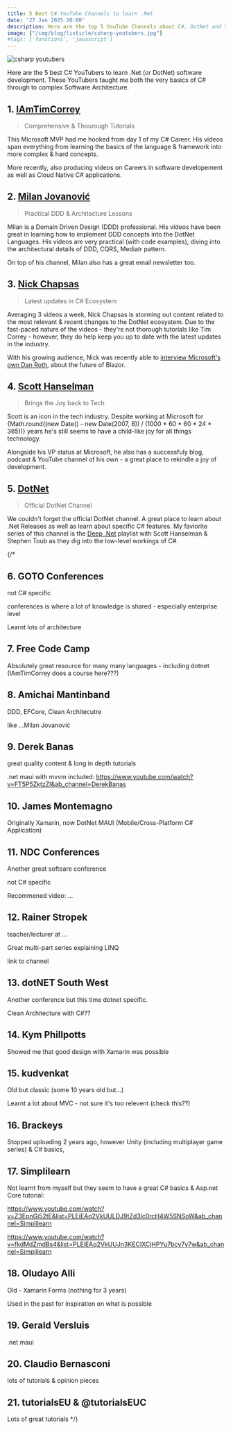 ```yaml
---
title: 5 Best C# YouTube Channels to learn .Net
date: '27 Jan 2025 20:00'
description: Here are the top 5 YouTube Channels about C#, DotNet and Software Architecture - perfect for all skill levels! 
image: ["/img/blog/listicle/csharp-youtubers.jpg"]
#tags: ['functions', 'javascript']
---
```


![csharp youtubers](/img/blog/listicle/cartoon-coder.webp)

Here are the 5 best C# YouTubers to learn .Net (or DotNet) software development. These YouTubers taught me both the very basics of C# through to complex Software Architecture.


## 1. [IAmTimCorrey](https://www.youtube.com/iamtimcorey)

> Comprehensive & Thourough Tutorials

This Microsoft MVP had me hooked from day 1 of my C# Career. His videos span everything from learning the basics of the language & framework into more complex & hard concepts.

More recently, also producing videos on Careers in software developement as well as Cloud Native C# applications.

## 2. [Milan Jovanović](https://www.youtube.com/@MilanJovanovicTech)

> Practical DDD & Architecture Lessons

Milan is a Domain Driven Design (DDD) professional. His videos have been great in learning how to implement DDD concepts into the DotNet Languages. His videos are very practical (with code examples), diving into the architectural details of DDD, CQRS, Mediatr pattern.

On top of his channel, Milan also has a great email newsletter too.


## 3. [Nick Chapsas](https://www.youtube.com/channel/UCrkPsvLGln62OMZRO6K-llg)

> Latest updates in C# Ecosystem

Averaging 3 videos a week, Nick Chapsas is storming out content related to the most relevant & recent changes to the DotNet ecosystem. Due to the fast-paced nature of the videos - they're not thorough tutorials like Tim Correy - however, they do help keep you up to date with the latest updates in the industry.  

With his growing audience, Nick was recently able to [interview Microsoft's own Dan Roth](https://youtu.be/2uLGXe95kTo?si=mDhj4qYwad7C6d_a), about the future of Blazor.  

## 4. [Scott Hanselman](https://www.youtube.com/@shanselman)

> Brings the Joy back to Tech

Scott is an icon in the tech industry. Despite working at Microsoft for {Math.round((new Date() - new Date(2007, 8)) / (1000 * 60 * 60 * 24 * 365))} years he's still seems to have a child-like joy for all things technology. 

Alongside his VP status at Microsoft, he also has a successfuly blog, podcast & YouTube channel of his own - a great place to rekindle a joy of development.

## 5. [DotNet](https://www.youtube.com/@dotnet)

> Official DotNet Channel

We couldn't forget the official DotNet channel. A great place to learn about .Net Releases as well as learn about specific C# features. My faviorite series of this channel is the [Deep .Net](https://youtube.com/playlist?list=PLdo4fOcmZ0oX8eqDkSw4hH9cSehrGgdr1&si=Iub3SDYbVjL0oIfS) playlist with Scott Hanselman & Stephen Toub as they dig into the low-level workings of C#. 

{/*
## 6. GOTO Conferences

not C# specific

conferences is where a lot of knowledge is shared - especially enterprise level

Learnt lots of architecture

## 7. Free Code Camp

Absolutely great resource for many many languages - including dotnet (IAmTimCorrey does a course here???)

## 8. Amichai Mantinband

DDD, EFCore, Clean Architecutre

like ...Milan Jovanović

## 9. Derek Banas

great quality content & long in depth tutorials

.net maui with mvvm included: https://www.youtube.com/watch?v=FT5P5ZktzZI&ab_channel=DerekBanas

## 10. James Montemagno

Originally Xamarin, now DotNet MAUI (Mobile/Cross-Platform C# Application)

## 11. NDC Conferences

Another great softeare conference 

not C# specific

Recommened video: ...

## 12. Rainer Stropek 

teacher/lecturer at ...

Great multi-part series explaining LINQ

link to channel

## 13. dotNET South West 

Another conference but this time dotnet specific.

Clean Architecture with C#??


## 14. Kym Phillpotts

Showed me that good design with Xamarin was possible

## 15. kudvenkat 

Old but classic (some 10 years old but...)

Learnt a lot about MVC - not sure it's too relevent (check this??)

## 16. Brackeys 

Stopped uploading 2 years ago, however Unity (including multiplayer game series) & C# basics, 

## 17. Simplilearn

Not learnt from myself but they seem to have a great C# basics & Asp.net Core tutorial:

https://www.youtube.com/watch?v=Z3EpnGi52tE&list=PLEiEAq2VkUULDJ9tZd3lc0rcH4W5SNSoW&ab_channel=Simplilearn

https://www.youtube.com/watch?v=fkdMdZmdBs4&list=PLEiEAq2VkUUJn3KECIXCjHPYu7bcy7y7w&ab_channel=Simplilearn


## 18. Oludayo Alli 

Old - Xamarin Forms (nothing for 3 years)

Used in the past for inspiration on what is possible

## 19. Gerald Versluis

.net maui

## 20. Claudio Bernasconi

lots of tutorials & opinion pieces

## 21. tutorialsEU & @tutorialsEUC

Lots of great tutorials */}